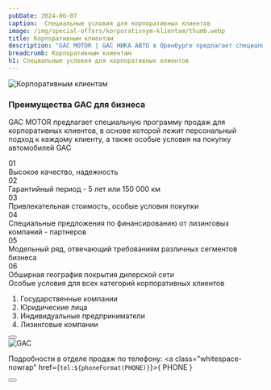```yaml
---
pubDate: 2024-06-07
caption:  Cпециальные условия для корпоративных клиентов
image: /img/special-offers/korporativnym-klientam/thumb.webp
title: Корпоративным клиентам
description: "GAC MOTOR | GAC НИКА АВТО в Оренбурге предлагает специальную программу продаж для корпоративных клиентов, в основе которой лежит персональный подход к каждому клиенту"
breadcrumb: Корпоративным клиентам
h1: Cпециальные условия для корпоративных клиентов
---
```



<picture>
	<source media="(min-width: 768px)" srcset="/img/special-offers/korporativnym-klientam/banner.webp" />
	<source media="(min-width: 320px)" srcset="/img/special-offers/korporativnym-klientam/thumb.webp" />
	<img src="/img/special-offers/korporativnym-klientam/banner.webp" class="" alt="Корпоративным клиентам" />
</picture>

<h3 class="font-bold uppercase text-center text-2xl sm:text-3xl mt-10 mb-6">Преимущества GAC для бизнеса</h3>
<p class="text-center text-lg !mb-10 lg:!mb-14">GAC MOTOR предлагает специальную программу продаж для корпоративных клиентов, в основе которой лежит персональный подход к каждому клиенту, а также особые условия на покупку автомобилей GAC</p>

<div class="grid grid-cols-2 md:grid-cols-3 gap-3 sm:gap-5 md:gap-10 mb-14 sm:mb-20">
	<div class="font-bold">
		<div class="text-xl md:text-3xl sm:mb-4 text-accent-500">01</div>
		<div class="text-xs sm:text-base md:text-xl">Высокое качество, надежность</div>
	</div>
	<div class="font-bold">
		<div class="text-xl md:text-3xl sm:mb-4 text-accent-500">02</div>
		<div class="text-xs sm:text-base md:text-xl">Гарантийный период - 5 лет или 150 000 км</div>
	</div>
	<div class="font-bold">
		<div class="text-xl md:text-3xl sm:mb-4 text-accent-500">03</div>
		<div class="text-xs sm:text-base md:text-xl">Привлекательная стоимость, особые условия покупки</div>
	</div>
	<div class="font-bold">
		<div class="text-xl md:text-3xl sm:mb-4 text-accent-500">04</div>
		<div class="text-xs sm:text-base md:text-xl">Специальные предложения по финансированию от лизинговых компаний - партнеров</div>
	</div>
	<div class="font-bold">
		<div class="text-xl md:text-3xl sm:mb-4 text-accent-500">05</div>
		<div class="text-xs sm:text-base md:text-xl">Модельный ряд, отвечающий требованиям различных сегментов бизнеса</div>
	</div>
	<div class="font-bold">
		<div class="text-xl md:text-3xl sm:mb-4 text-accent-500">06</div>
		<div class="text-xs sm:text-base md:text-xl">Обширная география покрытия дилерской сети</div>
	</div>
</div>

<div class="flex flex-col-reverse lg:flex-row mt-10 mb-0 sm:mb-20">
	<div class="w-full lg:w-1/2 lg:pr-10 xl:pr-20 py-10">	
		<div class="text-xl sm:text-3xl xl:text-4xl font-bold mb-7">Особые условия для всех категорий корпоративных клиентов</div>
		<ol class="list-decimal space-y-6 pl-5 *:text-base *:sm:text-xl !mb-6 sm:!mb-10">
			<li>Государственные компании</li>
			<li>Юридические лица</li>
			<li>Индивидуальные предприниматели</li>
			<li>Лизинговые компании</li>
		</ol>
		<Button 
			classes="popup-link w-fit inline-block !px-4 xl:!px-8 !py-2 xl:!py-3 !text-white !no-underline" 
			url="#common-modal" 
			title="Получить предложение"
			dataTitle="Получить предложение с персональным подходом"
			dataFormName={`Получить предложение. Копоративным клиентам`}
		/>
	</div>
	<img src="/img/special-offers/korporativnym-klientam/1.webp" class="w-full lg:w-1/2" alt="GAC" />
</div>

Подробности в отделе продаж по телефону: <a class="whitespace-nowrap" href={`tel:${phoneFormat(PHONE)}`}>{ PHONE }</a>

<div class="mt-10 mb-5">
	<Button 
		classes="popup-link block w-fit !px-4 xl:!px-8 !py-2 xl:!py-3 !text-white !no-underline" 
		url="#common-modal" 
		title="Подробнее"
		dataTitle="Заказать обратный звонок"
		dataFormName={`Подробнее. Копоративным клиентам`}
	/>
</div>